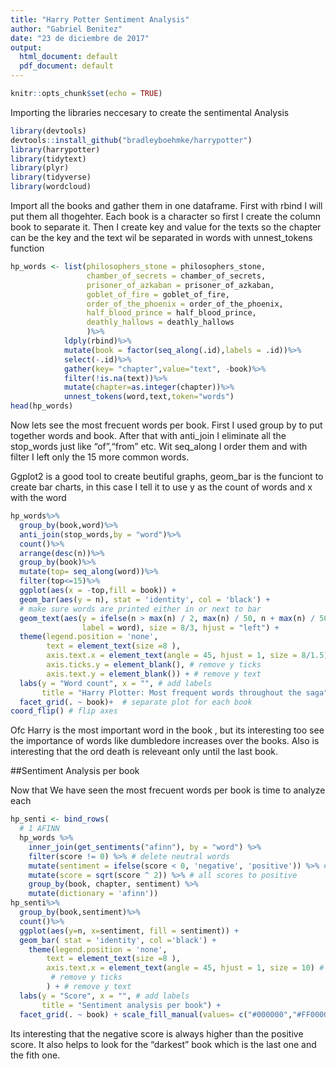 ---
title: "Harry Potter Sentiment Analysis"
author: "Gabriel Benitez"
date: "23 de diciembre de 2017"
output:
  html_document: default
  pdf_document: default
---

```{r setup, include=FALSE}
knitr::opts_chunk$set(echo = TRUE)
```

Importing the libraries neccesary to create the sentimental Analysis
```{r, include=FALSE}
library(devtools)
devtools::install_github("bradleyboehmke/harrypotter")
library(harrypotter)
library(tidytext)
library(plyr)
library(tidyverse)
library(wordcloud)

```

Import all the books and gather them in one dataframe. First with rbind I will put them all thogehter. Each book is a character so first I create the column book to separate it. Then I create key and value for the texts so the chapter can be the key and the text wil be separated in words with unnest_tokens function

```{r }
hp_words <- list(philosophers_stone = philosophers_stone,
                 chamber_of_secrets = chamber_of_secrets,
                 prisoner_of_azkaban = prisoner_of_azkaban,
                 goblet_of_fire = goblet_of_fire,
                 order_of_the_phoenix = order_of_the_phoenix,
                 half_blood_prince = half_blood_prince,
                 deathly_hallows = deathly_hallows
                 )%>%
            ldply(rbind)%>%
            mutate(book = factor(seq_along(.id),labels = .id))%>%
            select(-.id)%>%
            gather(key= "chapter",value="text", -book)%>%
            filter(!is.na(text))%>%
            mutate(chapter=as.integer(chapter))%>%
            unnest_tokens(word,text,token="words")
head(hp_words)
```
Now lets see the most frecuent words per book. First I used group by to put together words and book. After that with anti_join I eliminate all the stop_words just like "of","from" etc. Wit seq_along I order them and with filter I left only the 15 more common words.

Ggplot2 is a good tool to create beutiful graphs, geom_bar is the funciont to create bar charts, in this case I tell it to use y as the count of words and x with the word

```{r}
hp_words%>%
  group_by(book,word)%>%
  anti_join(stop_words,by = "word")%>%
  count()%>%
  arrange(desc(n))%>%
  group_by(book)%>%
  mutate(top= seq_along(word))%>%
  filter(top<=15)%>%
  ggplot(aes(x = -top,fill = book)) + 
  geom_bar(aes(y = n), stat = 'identity', col = 'black') +
  # make sure words are printed either in or next to bar
  geom_text(aes(y = ifelse(n > max(n) / 2, max(n) / 50, n + max(n) / 50),
                label = word), size = 8/3, hjust = "left") +
  theme(legend.position = 'none', 
        text = element_text(size =8 ), 
        axis.text.x = element_text(angle = 45, hjust = 1, size = 8/1.5), # rotate x text
        axis.ticks.y = element_blank(), # remove y ticks
        axis.text.y = element_blank()) + # remove y text
  labs(y = "Word count", x = "", # add labels
       title = "Harry Plotter: Most frequent words throughout the saga") +
  facet_grid(. ~ book)+  # separate plot for each book
coord_flip() # flip axes
```
Ofc Harry is the most important word in the book , but its interesting too see the importance of words like dumbledore increases over the books. Also is interesting that the ord death is releveant only until the last book.

##Sentiment Analysis per book

Now that We have seen the most frecuent words per book is time to analyze each 


```{r}
hp_senti <- bind_rows(
  # 1 AFINN 
  hp_words %>% 
    inner_join(get_sentiments("afinn"), by = "word") %>%
    filter(score != 0) %>% # delete neutral words
    mutate(sentiment = ifelse(score < 0, 'negative', 'positive')) %>% # identify sentiment
    mutate(score = sqrt(score ^ 2)) %>% # all scores to positive
    group_by(book, chapter, sentiment) %>% 
    mutate(dictionary = 'afinn'))
hp_senti%>%
  group_by(book,sentiment)%>%
  count()%>%
  ggplot(aes(y=n, x=sentiment, fill = sentiment)) +
  geom_bar( stat = 'identity', col ='black') +
    theme(legend.position = 'none', 
        text = element_text(size =8 ), 
        axis.text.x = element_text(angle = 45, hjust = 1, size = 10) # rotate x text
         # remove y ticks
        ) + # remove y text
  labs(y = "Score", x = "", # add labels
       title = "Sentiment analysis per book") +
  facet_grid(. ~ book) + scale_fill_manual(values= c("#000000","#FF0000"))
```
Its interesting that the negative score is always higher than the positive score. It also helps to look for the "darkest" book which is the last one and the fith one.
